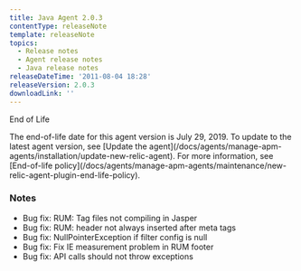 ```yaml
---
title: Java Agent 2.0.3
contentType: releaseNote
template: releaseNote
topics:
  - Release notes
  - Agent release notes
  - Java release notes
releaseDateTime: '2011-08-04 18:28'
releaseVersion: 2.0.3
downloadLink: ''
---
```


End of Life

<Callout variant="important">
  The end-of-life date for this agent version is July 29, 2019. To update to the latest agent version, see [Update the agent](/docs/agents/manage-apm-agents/installation/update-new-relic-agent). For more information, see [End-of-life policy](/docs/agents/manage-apm-agents/maintenance/new-relic-agent-plugin-end-life-policy).
</Callout>

### Notes

* Bug fix: RUM: Tag files not compiling in Jasper
* Bug fix: RUM: header not always inserted after meta tags
* Bug fix: NullPointerException if filter config is null
* Bug fix: Fix IE measurement problem in RUM footer
* Bug fix: API calls should not throw exceptions
